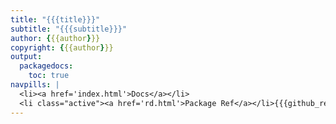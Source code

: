 ```yaml
---
title: "{{{title}}}"
subtitle: "{{{subtitle}}}"
author: {{{author}}}
copyright: {{{author}}}
output:
  packagedocs:
    toc: true
navpills: |
  <li><a href='index.html'>Docs</a></li>
  <li class="active"><a href='rd.html'>Package Ref</a></li>{{{github_ref}}}
---
```


